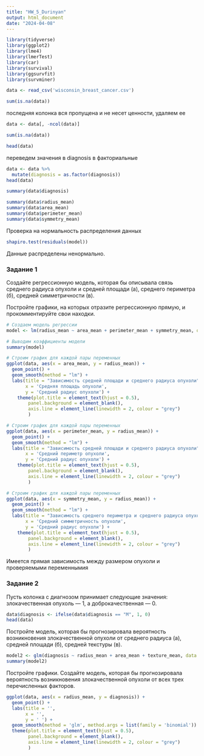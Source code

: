 ---
title: "HW_5_Durinyan"
output: html_document
date: "2024-04-08"
---

```{r}
library(tidyverse)
library(ggplot2)
library(lme4)
library(lmerTest)
library(car)
library(survival)
library(ggsurvfit)
library(survminer)
```

```{r}
data <- read_csv('wisconsin_breast_cancer.csv')
```

```{r}
sum(is.na(data))
```
последняя колонка вся пропущена и не несет ценности, удаляем ее
```{r}
data <- data[, -ncol(data)]
```

```{r}
sum(is.na(data))
```

```{r}
head(data)
```

переведем значения в diagnosis в факториальные

```{r}
data <- data %>% 
  mutate(diagnosis = as.factor(diagnosis))
head(data)
```

```{r}
summary(data$diagnosis)
```

```{r}
summary(data$radius_mean)
summary(data$area_mean)
summary(data$perimeter_mean)
summary(data$symmetry_mean)
```

Проверка на нормальность распределения данных 
```{r}
shapiro.test(residuals(model))
```
Данные распределены ненормально.


### Задание 1

Создайте регрессионную модель, которая бы описывала связь среднего радиуса опухоли и средней площади (а), среднего периметра (б), средней симметричности (в).

Постройте графики, на которых отразите регрессионную прямую, и прокомментируйте свои находки.

```{r}
# Создаем модель регрессии
model <- lm(radius_mean ~ area_mean + perimeter_mean + symmetry_mean, data = data)

# Выводим коэффициенты модели
summary(model)
```


```{r}
# Строим график для каждой пары переменных
ggplot(data, aes(x = area_mean, y = radius_mean)) +
  geom_point() +
  geom_smooth(method = "lm") +
  labs(title = "Зависимость средней площади и среднего радиуса опухоли",
       x = 'Средняя площадь опухоли',
       y = 'Средний радиус опухоли') + 
    theme(plot.title = element_text(hjust = 0.5), 
        panel.background = element_blank(), 
        axis.line = element_line(linewidth = 2, colour = "grey")
        )
```


```{r}
# Строим график для каждой пары переменных
ggplot(data, aes(x = perimeter_mean, y = radius_mean)) +
  geom_point() +
  geom_smooth(method = "lm") +
  labs(title = "Зависимость средней площади и среднего радиуса опухоли",
       x = 'Средний периметр опухоли',
       y = 'Средний радиус опухоли') + 
    theme(plot.title = element_text(hjust = 0.5), 
        panel.background = element_blank(), 
        axis.line = element_line(linewidth = 2, colour = "grey")
        )
```

```{r}
# Строим график для каждой пары переменных
ggplot(data, aes(x = symmetry_mean, y = radius_mean)) +
  geom_point() +
  geom_smooth(method = "lm") +
  labs(title = "Зависимость среднего периметра и среднего радиуса опухоли",
       x = 'Средний симметричность опухоли',
       y = 'Средний радиус опухоли') + 
    theme(plot.title = element_text(hjust = 0.5), 
        panel.background = element_blank(), 
        axis.line = element_line(linewidth = 2, colour = "grey")
        )
```

Имеется прямая зависимость между размером опухоли и проверяемыми переменнымия


### Задание 2

Пусть колонка с диагнозом принимает следующие значения: злокачественная опухоль — 1, а доброкачественная — 0. 

```{r}
data$diagnosis <- ifelse(data$diagnosis == "M", 1, 0)
head(data)
```


Постройте модель, которая бы прогнозировала вероятность возникновения злокачественной опухоли от среднего радиуса (а), средней площади (б), средней текстуры (в).

```{r}
model2 <- glm(diagnosis ~ radius_mean + area_mean + texture_mean, data = data, family = 'binomial')
summary(model2)
```



Постройте графики. Создайте модель, которая бы прогнозировала вероятность возникновения злокачественной опухоли от всех трех перечисленных факторов.

```{r}
ggplot(data, aes(x = radius_mean, y = diagnosis)) +
  geom_point() +
  labs(title = '',
       x = '',
       y = ' ') + 
  geom_smooth(method = 'glm', method.args = list(family = 'binomial')) +
  theme(plot.title = element_text(hjust = 0.5), 
        panel.background = element_blank(), 
        axis.line = element_line(linewidth = 2, colour = "grey")
        )
  
```










